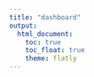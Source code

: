 ```yaml
---
title: "dashboard"
output: 
  html_document:
    toc: true
    toc_float: true
    theme: flatly
---
```

